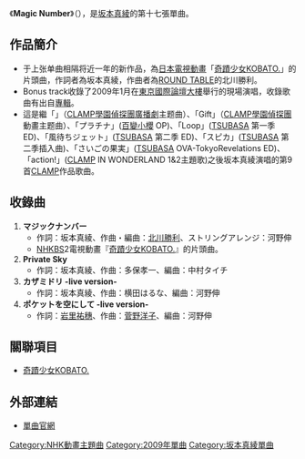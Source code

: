 {{Infobox song
| name       = Magic Number
| type       = [[單曲|單曲]]
| artist     = [[坂本真绫|坂本真绫]]
| from_album = 
| cover      = VTCL-35077.jpg
| B-side     = Private Sky
| released   = 2009年11月11日
| recorded   = 2009年
| genre      = [[J-POP|J-POP]]
| length     = 
| label      = [[flying_DOG|flying DOG]]
| producer   = 
| chart_position = *單週最高排名第12名（[[Oricon|Oricon]]）
| prev_title = [[雨が降る|雨が降る]]
| prev_year  = 2008
| next_title = [[DOWN_TOWN/若是被溫柔擁抱|DOWN TOWN/やさしさに包まれたなら]]
| next_year  = 2010
}}
{{japanese|japanese=マジックナンバー|kana=まじっくなんばー|romaji=Majikku Nanbā}}

《'''Magic Number'''》（{{lang|ja|マジックナンバー}}），是[[坂本真綾|坂本真綾]]的第十七張單曲。

==作品簡介==
*于上张单曲{{lang|ja|雨が降る}}相隔将近一年的新作品，為[[日本電視動畫|日本電視動畫]]「[[奇蹟少女KOBATO.|奇蹟少女KOBATO.]]」的片頭曲，作詞者為坂本真綾，作曲者為[[ROUND_TABLE|ROUND TABLE]]的北川勝利。
*Bonus track收錄了2009年1月在[[東京國際論壇大樓|東京國際論壇大樓]]舉行的現場演唱，收錄歌曲有出自[[專輯|專輯]]{{lang|ja|「[[かぜよみ|かぜよみ]]」的カザミドリ以及ポケットを空にして}}。
*這是繼「{{lang|ja|ボクらの歴史}}」（[[CLAMP學園偵探團|CLAMP學園偵探團]][[廣播劇|廣播劇]]主题曲）、「Gift」（[[CLAMP學園偵探團|CLAMP學園偵探團]]動畫主题曲）、「プラチナ」([[百變小櫻|百變小櫻]] OP)、「Loop」([[TSUBASA翼|TSUBASA]] 第一季ED)、「風待ちジェット」([[TSUBASA翼|TSUBASA]] 第二季 ED)、「スピカ」([[TSUBASA翼|TSUBASA]] 第二季插入曲)、「さいごの果実」([[TSUBASA翼|TSUBASA]] OVA-TokyoRevelations ED)、「action!」([[CLAMP|CLAMP]] IN WONDERLAND 1&2主題歌)之後坂本真綾演唱的第9首[[CLAMP|CLAMP]]作品歌曲。

==收錄曲==
# '''マジックナンバー'''
#* 作詞：坂本真綾、作曲・編曲：[[ROUND_TABLE|北川勝利]]、ストリングアレンジ：河野伸
#*[[NHK|NHK]]BS2電視動畫『[[奇蹟少女KOBATO.|奇蹟少女KOBATO.]]』的片頭曲。
# '''Private Sky'''
#* 作詞：坂本真綾、作曲：多保孝一、編曲：中村タイチ
# '''カザミドリ -live version-'''
#*作詞：坂本真綾、作曲：横田はるな、編曲：河野伸
# '''ポケットを空にして -live version-'''
#*作詞：[[岩里祐穗|岩里祐穗]]、作曲：[[菅野洋子|菅野洋子]]、編曲：河野伸

==關聯項目==
*[[奇蹟少女KOBATO.|奇蹟少女KOBATO.]]

==外部連結==
*{{ja icon}}[http://www.jvcmusic.co.jp/maaya/magicnumber/index.html 單曲官網] {{Wayback|url=http://www.jvcmusic.co.jp/maaya/magicnumber/index.html |date=20160308183402 }}

{{坂本真綾}}

{{DEFAULTSORT:Magic Number}}
[[Category:NHK動畫主題曲|Category:NHK動畫主題曲]]
[[Category:2009年單曲|Category:2009年單曲]]
[[Category:坂本真綾單曲|Category:坂本真綾單曲]]

{{Single-stub}}
